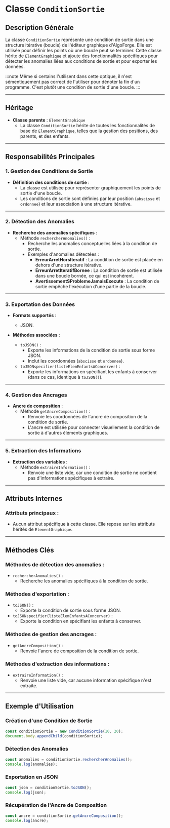 # Classe `ConditionSortie`

## Description Générale

La classe `ConditionSortie` représente une condition de sortie dans une structure itérative (boucle) de l'éditeur graphique d'AlgoForge. Elle est utilisée pour définir les points où une boucle peut se terminer. Cette classe hérite de [`ElementGraphique`](./01_element_graphique.mdx) et ajoute des fonctionnalités spécifiques pour détecter les anomalies liées aux conditions de sortie et pour exporter les données.

:::note
Même si certains l'utilisent dans cette optique, il n'est sémentiquement pas correct de l'utiliser pour dénoter la fin d'un programme. C'est plutôt une condition de sortie d'une boucle.
:::

---

## Héritage

-   **Classe parente** : `ElementGraphique`
    -   La classe `ConditionSortie` hérite de toutes les fonctionnalités de base de `ElementGraphique`, telles que la gestion des positions, des parents, et des enfants.

---

## Responsabilités Principales

### 1. **Gestion des Conditions de Sortie**

-   **Définition des conditions de sortie** :
    -   La classe est utilisée pour représenter graphiquement les points de sortie d'une boucle.
    -   Les conditions de sortie sont définies par leur position (`abscisse` et `ordonnee`) et leur association à une structure itérative.

---

### 2. **Détection des Anomalies**

-   **Recherche des anomalies spécifiques** :
    -   Méthode `rechercherAnomalies()` :
        -   Recherche les anomalies conceptuelles liées à la condition de sortie.
        -   Exemples d'anomalies détectées :
            -   **ErreurArretHorsIteratif** : La condition de sortie est placée en dehors d'une structure itérative.
            -   **ErreurArretIteratifBornee** : La condition de sortie est utilisée dans une boucle bornée, ce qui est incohérent.
            -   **AvertissementSProblemeJamaisExecute** : La condition de sortie empêche l'exécution d'une partie de la boucle.

---

### 3. **Exportation des Données**

-   **Formats supportés** :

    -   JSON.

-   **Méthodes associées** :
    -   `toJSON()` :
        -   Exporte les informations de la condition de sortie sous forme JSON.
        -   Inclut les coordonnées (`abscisse` et `ordonnee`).
    -   `toJSONspecifier(listeElemEnfantsAConcerver)` :
        -   Exporte les informations en spécifiant les enfants à conserver (dans ce cas, identique à `toJSON()`).

---

### 4. **Gestion des Ancrages**

-   **Ancre de composition** :
    -   Méthode `getAncreComposition()` :
        -   Renvoie les coordonnées de l'ancre de composition de la condition de sortie.
        -   L'ancre est utilisée pour connecter visuellement la condition de sortie à d'autres éléments graphiques.

---

### 5. **Extraction des Informations**

-   **Extraction des variables** :
    -   Méthode `extraireInformation()` :
        -   Renvoie une liste vide, car une condition de sortie ne contient pas d'informations spécifiques à extraire.

---

## Attributs Internes

### Attributs principaux :

-   Aucun attribut spécifique à cette classe. Elle repose sur les attributs hérités de `ElementGraphique`.

---

## Méthodes Clés

### Méthodes de détection des anomalies :

-   `rechercherAnomalies()` :
    -   Recherche les anomalies spécifiques à la condition de sortie.

### Méthodes d'exportation :

-   `toJSON()` :
    -   Exporte la condition de sortie sous forme JSON.
-   `toJSONspecifier(listeElemEnfantsAConcerver)` :
    -   Exporte la condition en spécifiant les enfants à conserver.

### Méthodes de gestion des ancrages :

-   `getAncreComposition()` :
    -   Renvoie l'ancre de composition de la condition de sortie.

### Méthodes d'extraction des informations :

-   `extraireInformation()` :
    -   Renvoie une liste vide, car aucune information spécifique n'est extraite.

---

## Exemple d'Utilisation

### Création d'une Condition de Sortie

```javascript
const conditionSortie = new ConditionSortie(10, 20);
document.body.appendChild(conditionSortie);
```

### Détection des Anomalies

```javascript
const anomalies = conditionSortie.rechercherAnomalies();
console.log(anomalies);
```

### Exportation en JSON

```javascript
const json = conditionSortie.toJSON();
console.log(json);
```

### Récupération de l'Ancre de Composition

```javascript
const ancre = conditionSortie.getAncreComposition();
console.log(ancre);
```
